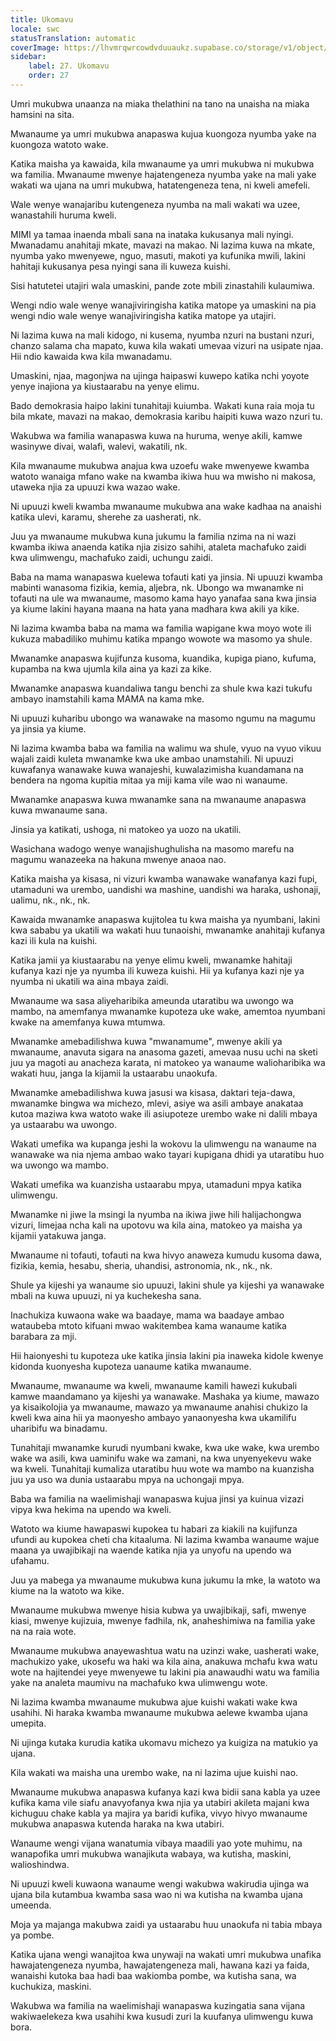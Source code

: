 ```yaml
---
title: Ukomavu
locale: swc
statusTranslation: automatic
coverImage: https://lhvmrqwrcowdvduuaukz.supabase.co/storage/v1/object/public/strapi-uploads/small_cover-educacion-fundamental.webp-2d51a7828a2b1309555be27f7e2a61a0.webp
sidebar:
    label: 27. Ukomavu
    order: 27
---
```

Umri mukubwa unaanza na miaka thelathini na tano na unaisha na miaka hamsini na sita.

Mwanaume ya umri mukubwa anapaswa kujua kuongoza nyumba yake na kuongoza watoto wake.

Katika maisha ya kawaida, kila mwanaume ya umri mukubwa ni mukubwa wa familia. Mwanaume mwenye hajatengeneza nyumba yake na mali yake wakati wa ujana na umri mukubwa, hatatengeneza tena, ni kweli amefeli.

Wale wenye wanajaribu kutengeneza nyumba na mali wakati wa uzee, wanastahili huruma kweli.

MIMI ya tamaa inaenda mbali sana na inataka kukusanya mali nyingi. Mwanadamu anahitaji mkate, mavazi na makao. Ni lazima kuwa na mkate, nyumba yako mwenyewe, nguo, masuti, makoti ya kufunika mwili, lakini hahitaji kukusanya pesa nyingi sana ili kuweza kuishi.

Sisi hatutetei utajiri wala umaskini, pande zote mbili zinastahili kulaumiwa.

Wengi ndio wale wenye wanajiviringisha katika matope ya umaskini na pia wengi ndio wale wenye wanajiviringisha katika matope ya utajiri.

Ni lazima kuwa na mali kidogo, ni kusema, nyumba nzuri na bustani nzuri, chanzo salama cha mapato, kuwa kila wakati umevaa vizuri na usipate njaa. Hii ndio kawaida kwa kila mwanadamu.

Umaskini, njaa, magonjwa na ujinga haipaswi kuwepo katika nchi yoyote yenye inajiona ya kiustaarabu na yenye elimu.

Bado demokrasia haipo lakini tunahitaji kuiumba. Wakati kuna raia moja tu bila mkate, mavazi na makao, demokrasia karibu haipiti kuwa wazo nzuri tu.

Wakubwa wa familia wanapaswa kuwa na huruma, wenye akili, kamwe wasinywe divai, walafi, walevi, wakatili, nk.

Kila mwanaume mukubwa anajua kwa uzoefu wake mwenyewe kwamba watoto wanaiga mfano wake na kwamba ikiwa huu wa mwisho ni makosa, utaweka njia za upuuzi kwa wazao wake.

Ni upuuzi kweli kwamba mwanaume mukubwa ana wake kadhaa na anaishi katika ulevi, karamu, sherehe za uasherati, nk.

Juu ya mwanaume mukubwa kuna jukumu la familia nzima na ni wazi kwamba ikiwa anaenda katika njia zisizo sahihi, ataleta machafuko zaidi kwa ulimwengu, machafuko zaidi, uchungu zaidi.

Baba na mama wanapaswa kuelewa tofauti kati ya jinsia. Ni upuuzi kwamba mabinti wanasoma fizikia, kemia, aljebra, nk. Ubongo wa mwanamke ni tofauti na ule wa mwanaume, masomo kama hayo yanafaa sana kwa jinsia ya kiume lakini hayana maana na hata yana madhara kwa akili ya kike.

Ni lazima kwamba baba na mama wa familia wapigane kwa moyo wote ili kukuza mabadiliko muhimu katika mpango wowote wa masomo ya shule.

Mwanamke anapaswa kujifunza kusoma, kuandika, kupiga piano, kufuma, kupamba na kwa ujumla kila aina ya kazi za kike.

Mwanamke anapaswa kuandaliwa tangu benchi za shule kwa kazi tukufu ambayo inamstahili kama MAMA na kama mke.

Ni upuuzi kuharibu ubongo wa wanawake na masomo ngumu na magumu ya jinsia ya kiume.

Ni lazima kwamba baba wa familia na walimu wa shule, vyuo na vyuo vikuu wajali zaidi kuleta mwanamke kwa uke ambao unamstahili. Ni upuuzi kuwafanya wanawake kuwa wanajeshi, kuwalazimisha kuandamana na bendera na ngoma kupitia mitaa ya miji kama vile wao ni wanaume.

Mwanamke anapaswa kuwa mwanamke sana na mwanaume anapaswa kuwa mwanaume sana.

Jinsia ya katikati, ushoga, ni matokeo ya uozo na ukatili.

Wasichana wadogo wenye wanajishughulisha na masomo marefu na magumu wanazeeka na hakuna mwenye anaoa nao.

Katika maisha ya kisasa, ni vizuri kwamba wanawake wanafanya kazi fupi, utamaduni wa urembo, uandishi wa mashine, uandishi wa haraka, ushonaji, ualimu, nk., nk., nk.

Kawaida mwanamke anapaswa kujitolea tu kwa maisha ya nyumbani, lakini kwa sababu ya ukatili wa wakati huu tunaoishi, mwanamke anahitaji kufanya kazi ili kula na kuishi.

Katika jamii ya kiustaarabu na yenye elimu kweli, mwanamke hahitaji kufanya kazi nje ya nyumba ili kuweza kuishi. Hii ya kufanya kazi nje ya nyumba ni ukatili wa aina mbaya zaidi.

Mwanaume wa sasa aliyeharibika ameunda utaratibu wa uwongo wa mambo, na amemfanya mwanamke kupoteza uke wake, amemtoa nyumbani kwake na amemfanya kuwa mtumwa.

Mwanamke amebadilishwa kuwa "mwanamume", mwenye akili ya mwanaume, anavuta sigara na anasoma gazeti, amevaa nusu uchi na sketi juu ya magoti au anacheza karata, ni matokeo ya wanaume walioharibika wa wakati huu, janga la kijamii la ustaarabu unaokufa.

Mwanamke amebadilishwa kuwa jasusi wa kisasa, daktari teja-dawa, mwanamke bingwa wa michezo, mlevi, asiye wa asili ambaye anakataa kutoa maziwa kwa watoto wake ili asiupoteze urembo wake ni dalili mbaya ya ustaarabu wa uwongo.

Wakati umefika wa kupanga jeshi la wokovu la ulimwengu na wanaume na wanawake wa nia njema ambao wako tayari kupigana dhidi ya utaratibu huo wa uwongo wa mambo.

Wakati umefika wa kuanzisha ustaarabu mpya, utamaduni mpya katika ulimwengu.

Mwanamke ni jiwe la msingi la nyumba na ikiwa jiwe hili halijachongwa vizuri, limejaa ncha kali na upotovu wa kila aina, matokeo ya maisha ya kijamii yatakuwa janga.

Mwanaume ni tofauti, tofauti na kwa hivyo anaweza kumudu kusoma dawa, fizikia, kemia, hesabu, sheria, uhandisi, astronomia, nk., nk., nk.

Shule ya kijeshi ya wanaume sio upuuzi, lakini shule ya kijeshi ya wanawake mbali na kuwa upuuzi, ni ya kuchekesha sana.

Inachukiza kuwaona wake wa baadaye, mama wa baadaye ambao wataubeba mtoto kifuani mwao wakitembea kama wanaume katika barabara za mji.

Hii haionyeshi tu kupoteza uke katika jinsia lakini pia inaweka kidole kwenye kidonda kuonyesha kupoteza uanaume katika mwanaume.

Mwanaume, mwanaume wa kweli, mwanaume kamili hawezi kukubali kamwe maandamano ya kijeshi ya wanawake. Mashaka ya kiume, mawazo ya kisaikolojia ya mwanaume, mawazo ya mwanaume anahisi chukizo la kweli kwa aina hii ya maonyesho ambayo yanaonyesha kwa ukamilifu uharibifu wa binadamu.

Tunahitaji mwanamke kurudi nyumbani kwake, kwa uke wake, kwa urembo wake wa asili, kwa uaminifu wake wa zamani, na kwa unyenyekevu wake wa kweli. Tunahitaji kumaliza utaratibu huu wote wa mambo na kuanzisha juu ya uso wa dunia ustaarabu mpya na uchongaji mpya.

Baba wa familia na waelimishaji wanapaswa kujua jinsi ya kuinua vizazi vipya kwa hekima na upendo wa kweli.

Watoto wa kiume hawapaswi kupokea tu habari za kiakili na kujifunza ufundi au kupokea cheti cha kitaaluma. Ni lazima kwamba wanaume wajue maana ya uwajibikaji na waende katika njia ya unyofu na upendo wa ufahamu.

Juu ya mabega ya mwanaume mukubwa kuna jukumu la mke, la watoto wa kiume na la watoto wa kike.

Mwanaume mukubwa mwenye hisia kubwa ya uwajibikaji, safi, mwenye kiasi, mwenye kujizuia, mwenye fadhila, nk, anaheshimiwa na familia yake na na raia wote.

Mwanaume mukubwa anayewashtua watu na uzinzi wake, uasherati wake, machukizo yake, ukosefu wa haki wa kila aina, anakuwa mchafu kwa watu wote na hajitendei yeye mwenyewe tu lakini pia anawaudhi watu wa familia yake na analeta maumivu na machafuko kwa ulimwengu wote.

Ni lazima kwamba mwanaume mukubwa ajue kuishi wakati wake kwa usahihi. Ni haraka kwamba mwanaume mukubwa aelewe kwamba ujana umepita.

Ni ujinga kutaka kurudia katika ukomavu michezo ya kuigiza na matukio ya ujana.

Kila wakati wa maisha una urembo wake, na ni lazima ujue kuishi nao.

Mwanaume mukubwa anapaswa kufanya kazi kwa bidii sana kabla ya uzee kufika kama vile siafu anavyofanya kwa njia ya utabiri akileta majani kwa kichuguu chake kabla ya majira ya baridi kufika, vivyo hivyo mwanaume mukubwa anapaswa kutenda haraka na kwa utabiri.

Wanaume wengi vijana wanatumia vibaya maadili yao yote muhimu, na wanapofika umri mukubwa wanajikuta wabaya, wa kutisha, maskini, walioshindwa.

Ni upuuzi kweli kuwaona wanaume wengi wakubwa wakirudia ujinga wa ujana bila kutambua kwamba sasa wao ni wa kutisha na kwamba ujana umeenda.

Moja ya majanga makubwa zaidi ya ustaarabu huu unaokufa ni tabia mbaya ya pombe.

Katika ujana wengi wanajitoa kwa unywaji na wakati umri mukubwa unafika hawajatengeneza nyumba, hawajatengeneza mali, hawana kazi ya faida, wanaishi kutoka baa hadi baa wakiomba pombe, wa kutisha sana, wa kuchukiza, maskini.

Wakubwa wa familia na waelimishaji wanapaswa kuzingatia sana vijana wakiwaelekeza kwa usahihi kwa kusudi zuri la kuufanya ulimwengu kuwa bora.

